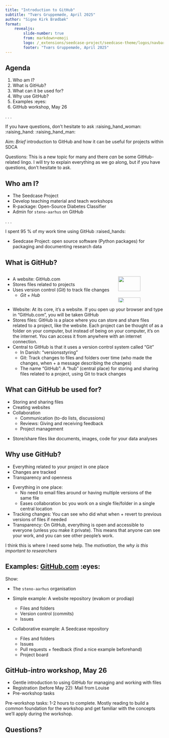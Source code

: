 ```yaml
---
title: "Introduction to GitHub"
subtitle: "Tværs Gruppemøde, April 2025"
author: "Signe Kirk Brødbæk"
format: 
    revealjs:
        slide-number: true
        from: markdown+emoji
        logo: /_extensions/seedcase-project/seedcase-theme/logos/navbar-logo-seedcase-project.svg
        footer: "Tværs Gruppemøde, April 2025"
---
```


## Agenda

1.  Who am I?
2.  What is GitHub?
3.  What can it be used for?
4.  Why use GitHub?
5.  Examples :eyes:
6.  GitHub workshop, May 26

. . .

If you have questions, don't hesitate to ask :raising_hand_woman:
:raising_hand: :raising_hand_man:

::: notes
Aim: *Brief* introduction to GitHub and how it can be useful for
projects within SDCA

Questions: This is a new topic for many and there *can* be some
GitHub-related lingo. I will try to explain everything as we go along,
but if you have questions, don't hesitate to ask.
:::

## Who am I?

-   The Seedcase Project
-   Develop teaching material and teach workshops
-   R-package: Open-Source Diabetes Classifier
-   Admin for `steno-aarhus` on GitHub

. . .

I spent 95 % of my work time using GitHub :raised_hands:

::: notes
-   Seedcase Project: open source software (Python packages) for
    packaging and documenting research data
:::

## What is GitHub?

::::: columns
::: {.column width="70%"}
-   A website: GitHub.com
-   Stores files related to projects
-   Uses version control (*Git*) to track file changes
    -   *Git* + *Hub*
:::

::: {.column width="30%"}
![](./images/logo-github.svg){width="70%"}
![](./images/logo-text-github.svg){width="70%"}
:::
:::::

::: notes
-   Website: At its core, it's a website. If you open up your browser
    and type in "GitHub.com", you will be taken GitHub
-   Stores files: GitHub is a place where you can store and share files
    related to a project, like the website. Each project can be thought
    of as a folder on your computer, but instead of being on your
    computer, it's on the internet. You can access it from anywhere with
    an internet connection.
-   Central to GitHub is that it uses a version control system called
    "Git"
    -   In Danish: "versionsstyring"
    -   Git: Track changes to files and folders over time (who made the
        changes, when + a message describing the changes)
    -   The name "GitHub": A "hub" (central place) for storing and
        sharing files related to a project, using Git to track changes
:::

## What can GitHub be used for?

-   Storing and sharing files
-   Creating websites
-   Collaboration
    -   Communication (to-do lists, discussions)
    -   Reviews: Giving and receiving feedback
    -   Project management

::: notes
-   Store/share files like documents, images, code for your data
    analyses
:::

## Why use GitHub?

-   Everything related to your project in one place
-   Changes are tracked
-   Transparency and openness

::: notes
-   Everything in one place:
    -   No need to email files around or having multiple versions of the
        same file
    -   Eases collaboration bc you work on a single file/folder in a
        single central location
-   Tracking changes: You can see who did what when + revert to previous
    versions of files if needed
-   Transparency: On GitHub, everything is open and accessible to
    everyone (unless you make it private). This means that anyone can
    see your work, and you can see other people's work.

I think this is where I need some help. The *motivation*, the *why is
this important to researchers*
:::

## Examples: [GitHub.com](https://github.com) :eyes:

::: notes
Show:

-   The `steno-aarhus` organisation

-   Simple example: A website repository (evakom or prodiap)

    -   Files and folders
    -   Version control (commits)
    -   Issues

-   Collaborative example: A Seedcase repository

    -   Files and folders
    -   Issues
    -   Pull requests + feedback (find a nice example beforehand)
    -   Project board
:::

## GitHub-intro workshop, May 26 {.incremental}

-   Gentle introduction to using GitHub for managing and working with
    files
-   Registration (before May 22): Mail from Louise
-   Pre-workshop tasks

::: notes
Pre-workshop tasks: 1-2 hours to complete. Mostly reading to build a
common foundation for the workshop and get familiar with the concepts
we'll apply during the workshop.
:::

## Questions?
